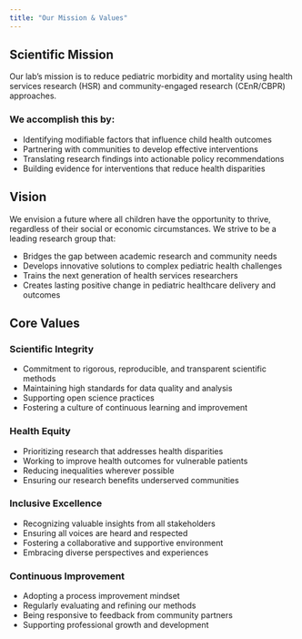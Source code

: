 ```yaml
---
title: "Our Mission & Values"
---
```


## Scientific Mission

Our lab's mission is to reduce pediatric morbidity and mortality using health services research (HSR) and community-engaged research (CEnR/CBPR) approaches.

### We accomplish this by:
- Identifying modifiable factors that influence child health outcomes
- Partnering with communities to develop effective interventions
- Translating research findings into actionable policy recommendations
- Building evidence for interventions that reduce health disparities

## Vision

We envision a future where all children have the opportunity to thrive, regardless of their social or economic circumstances. We strive to be a leading research group that:

- Bridges the gap between academic research and community needs
- Develops innovative solutions to complex pediatric health challenges
- Trains the next generation of health services researchers
- Creates lasting positive change in pediatric healthcare delivery and outcomes

## Core Values

::: {.grid}

::: {.g-col-6}
### Scientific Integrity
- Commitment to rigorous, reproducible, and transparent scientific methods
- Maintaining high standards for data quality and analysis
- Supporting open science practices
- Fostering a culture of continuous learning and improvement
:::

::: {.g-col-6}
### Health Equity
- Prioritizing research that addresses health disparities
- Working to improve health outcomes for vulnerable patients
- Reducing inequalities wherever possible
- Ensuring our research benefits underserved communities
:::

::: {.g-col-6}
### Inclusive Excellence
- Recognizing valuable insights from all stakeholders
- Ensuring all voices are heard and respected
- Fostering a collaborative and supportive environment
- Embracing diverse perspectives and experiences
:::

::: {.g-col-6}
### Continuous Improvement
- Adopting a process improvement mindset
- Regularly evaluating and refining our methods
- Being responsive to feedback from community partners
- Supporting professional growth and development
:::

:::